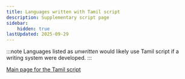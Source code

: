 ```yaml
---
title: Languages written with Tamil script
description: Supplementary script page
sidebar:
    hidden: true
lastUpdated: 2025-09-29
---
```



:::note
Languages listed as _unwritten_ would likely use Tamil script if a writing system were developed. 
:::

<WsList script='Taml' />

[Main page for the Tamil script](/scrlang/scripts/taml)

